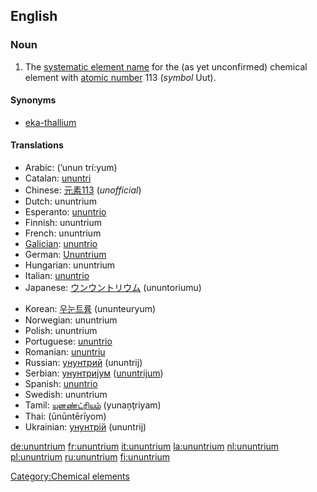 ==English==
{{elements|Uut|ununbium|Uub|ununquadium|Uuq}}

===Noun===
{{en-noun|-}}
{{wikipedia}}
# The [[systematic element name]] for the (as yet unconfirmed) chemical element with [[atomic number]] 113 (''symbol'' Uut).

====Synonyms====
*[[eka-thallium]]

====Translations====
{{top}}
*Arabic: {{ARchar|[[أنون تريوم]]}} (’unun trí:yum) {{m}}
*Catalan: [[ununtri]] {{m}}
*Chinese: [[元素113]] (''unofficial'')
*Dutch: ununtrium {{n}}
*Esperanto: [[ununtrio]]
*Finnish: ununtrium
*French: ununtrium {{m}}
*[[Galician]]: [[ununtrio]] {{m}}
*German: [[Ununtrium]] {{n}}
*Hungarian: ununtrium
*Italian: [[ununtrio]] {{m}}
*Japanese: [[ウンウントリウム]] (ununtoriumu)
{{mid}}
*Korean: [[우눈트륨]] (ununteuryum)
*Norwegian: ununtrium
*Polish: ununtrium {{m}}
*Portuguese: [[ununtrio]] {{m}}
*Romanian: [[ununtriu]] {{n}}
*Russian: [[унунтрий]] (ununtrij) {{m}}
*Serbian: [[унунтријум]] ([[ununtrijum]]) {{m}}
*Spanish: [[ununtrio]] {{m}}
*Swedish: ununtrium
*Tamil: [[யுனண்ட்ரியம்]] (yunaņţriyam)
*Thai: {{THchar|[[อูนอูนเทรียม]]}} (ūnūntērīyom)
*Ukrainian: [[унунтрій]] (ununtrij) {{m}}
{{bottom}}

[[Category:Chemical elements]]

[[de:ununtrium]]
[[fr:ununtrium]]
[[it:ununtrium]]
[[la:ununtrium]]
[[nl:ununtrium]]
[[pl:ununtrium]]
[[ru:ununtrium]]
[[fi:ununtrium]]